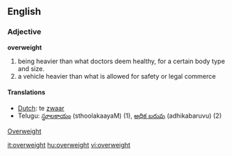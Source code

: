 ==English==
=== Adjective ===
'''overweight'''
# being heavier than what doctors deem healthy, for a certain body type and size.
# a vehicle heavier than what is allowed for safety or legal commerce

==== Translations ====
*[[Dutch]]: te [[zwaar]]
*Telugu: [[స్థూలకాయం]] (sthoolakaayaM) (1), [[అధిక బరువు]] (adhikabaruvu) (2)

[http://www.articleworld.org/Overweight Overweight]

[[it:overweight]]
[[hu:overweight]]
[[vi:overweight]]
